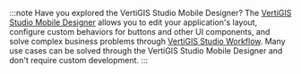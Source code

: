 :::note Have you explored the VertiGIS Studio Mobile Designer?
The [VertiGIS Studio Mobile Designer](https://apps.vertigisstudio.com/mobile/designer/) allows you to edit your application's layout, configure custom behaviors for buttons and other UI components, and solve complex business problems through [VertiGIS Studio Workflow](../../workflow/overview.mdx). Many use cases can be solved through the VertiGIS Studio Mobile Designer and don't require custom development.
:::

